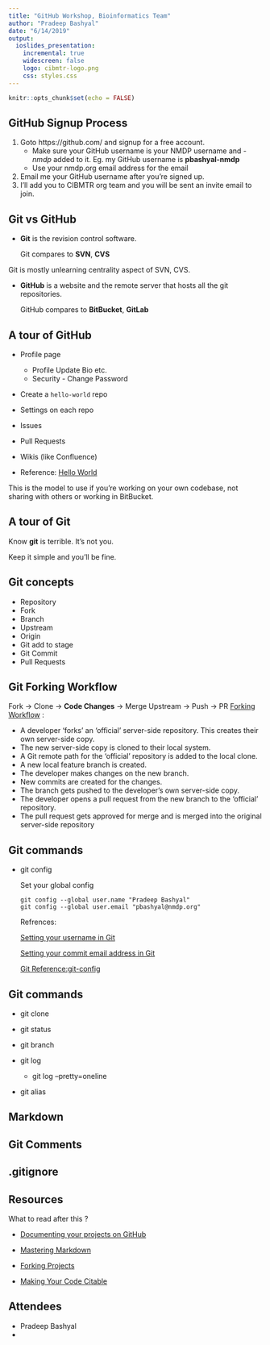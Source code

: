 ```yaml
---
title: "GitHub Workshop, Bioinformatics Team"
author: "Pradeep Bashyal"
date: "6/14/2019"
output:
  ioslides_presentation:
    incremental: true
    widescreen: false
    logo: cibmtr-logo.png
    css: styles.css 
---
```


```r
knitr::opts_chunk$set(echo = FALSE)
```

## GitHub Signup Process {#github-signup-process .emphasized}

1. Goto https://github.com/ and signup for a free account. 
	- Make sure your GitHub username is your NMDP username and *-nmdp* added to it. Eg. my GitHub username is **pbashyal-nmdp** 
	- Use your nmdp.org email address for the email
2. Email me your GitHub username after you're signed up.
3. I'll add you to CIBMTR org team and you will be sent an invite email to join.

## Git vs GitHub

- **Git** is the revision control software.

  Git compares to **SVN**, **CVS** 

<div class="notes">
  Git is mostly unlearning centrality aspect of SVN, CVS.
</div>

- **GitHub** is a website and the remote server that hosts all the git repositories.

  GitHub compares to **BitBucket**, **GitLab** 

## A tour of GitHub

- Profile page
  - Profile Update Bio etc.
  - Security - Change Password
  
- Create a `hello-world` repo
  
- Settings on each repo

- Issues

- Pull Requests

- Wikis (like Confluence)

- Reference: [Hello World](https://guides.github.com/activities/hello-world/)

<div class="notes">
  This is the model to use if you're working on your own codebase, not sharing with others or working in BitBucket.
</div>

## A tour of Git

Know **git** is terrible. It's not you.

Keep it simple and you'll be fine.

## Git concepts

- Repository
- Fork
- Branch
- Upstream
- Origin
- Git add to stage
- Git Commit
- Pull Requests

## Git Forking Workflow

Fork -> Clone -> **Code Changes** -> Merge Upstream -> Push -> PR 
[Forking Workflow](https://www.atlassian.com/git/tutorials/comparing-workflows/forking-workflow) :

- A developer 'forks' an 'official' server-side repository. This creates their own server-side copy.
- The new server-side copy is cloned to their local system.
- A Git remote path for the 'official' repository is added to the local clone.
- A new local feature branch is created.
- The developer makes changes on the new branch.
- New commits are created for the changes.
- The branch gets pushed to the developer's own server-side copy.
- The developer opens a pull request from the new branch to the 'official' repository.
- The pull request gets approved for merge and is merged into the original server-side repository

## Git commands 

- git config

  Set your global config
  ```
  git config --global user.name "Pradeep Bashyal"
  git config --global user.email "pbashyal@nmdp.org"
  ```
  
  Refrences:
  
  [Setting your username in Git](https://help.github.com/en/articles/setting-your-username-in-git)
  
  [Setting your commit email address in Git](https://help.github.com/en/articles/setting-your-commit-email-address-in-git)
  
  [Git Reference:git-config](https://git-scm.com/docs/git-config)
  
## Git commands 

- git clone

- git status

- git branch

- git log
  - git log --pretty=oneline

- git alias

## Markdown

## Git Comments

## .gitignore

## Resources

What to read after this ?

- [Documenting your projects on GitHub](https://guides.github.com/features/wikis/)

- [Mastering Markdown](https://guides.github.com/features/mastering-markdown/)

- [Forking Projects](https://guides.github.com/activities/forking/)

- [Making Your Code Citable](https://guides.github.com/activities/citable-code/)

## Attendees

- Pradeep Bashyal
- <Your Name>